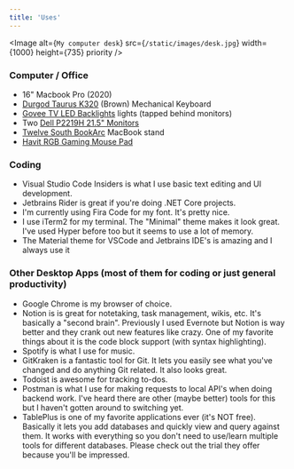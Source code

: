 ```yaml
---
title: 'Uses'
---
```


<Image
  alt={`My computer desk`}
  src={`/static/images/desk.jpg`}
  width={1000}
  height={735}
  priority
/>

### Computer / Office

- 16" Macbook Pro (2020)
- [Durgod Taurus K320](https://www.amazon.com/gp/product/B078H3WPHM/ref=ppx_yo_dt_b_search_asin_title?ie=UTF8&psc=1) (Brown) Mechanical Keyboard
- [Govee TV LED Backlights](https://www.amazon.com/gp/product/B07V4CY9GZ/ref=ppx_yo_dt_b_search_asin_title?ie=UTF8&psc=1) lights (tapped behind monitors)
- Two [Dell P2219H 21.5" Monitors ](https://www.amazon.com/Dell-Screen-LED-Lit-Monitor-P2219H/dp/B07F8Z2WFL/ref=sr_1_2?dchild=1&keywords=dell+P19H&qid=1615747812&s=electronics&sr=1-2)
- [Twelve South BookArc](https://www.amazon.com/gp/product/B086RRJ82R/ref=ppx_yo_dt_b_search_asin_title?ie=UTF8&psc=1) MacBook stand
- [Havit RGB Gaming Mouse Pad ](https://www.amazon.com/gp/product/B07RM5HVGW/ref=ppx_yo_dt_b_search_asin_title?ie=UTF8&psc=1)

### Coding

- Visual Studio Code Insiders is what I use basic text editing and UI development.
- Jetbrains Rider is great if you're doing .NET Core projects.
- I'm currently using Fira Code for my font. It's pretty nice.
- I use iTerm2 for my terminal. The "Minimal" theme makes it look great. I've used Hyper before too but it seems to use a lot of memory.
- The Material theme for VSCode and Jetbrains IDE's is amazing and I always use it

### Other Desktop Apps (most of them for coding or just general productivity)

- Google Chrome is my browser of choice.
- Notion is is great for notetaking, task management, wikis, etc. It's basically a "second brain". Previously I used Evernote but Notion is way better and they crank out new features like crazy. One of my favorite things about it is the code block support (with syntax highlighting).
- Spotify is what I use for music.
- GitKraken is a fantastic tool for Git. It lets you easily see what you've changed and do anything Git related. It also looks great.
- Todoist is awesome for tracking to-dos.
- Postman is what I use for making requests to local API's when doing backend work. I've heard there are other (maybe better) tools for this but I haven't gotten around to switching yet.
- TablePlus is one of my favorite applications ever (it's NOT free). Basically it lets you add databases and quickly view and query against them. It works with everything so you don't need to use/learn multiple tools for different databases. Please check out the trial they offer because you'll be impressed.
